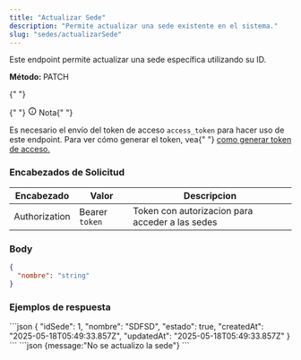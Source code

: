 ```yaml
---
title: "Actualizar Sede"
description: "Permite actualizar una sede existente en el sistema."
slug: "sedes/actualizarSede"
---
```



Este endpoint permite actualizar una sede específica utilizando su ID.

<p>
  <strong>Método: </strong>
  <span class="sl-badge note small astro-avdet4wd">PATCH</span>
</p>

<Tabs>
  <TabItem label="Endpoint">
    <ApiEndpoint url={`${API_BASE_URL}/sedes/:idSede`} />
  </TabItem>
</Tabs>

<aside aria-label="Nota" class="starlight-aside starlight-aside--note">
  {" "}
  <p class="starlight-aside__title" aria-hidden="true">
    {" "}
    <svg
      aria-hidden="true"
      class="starlight-aside__icon astro-c6vsoqas"
      width="16"
      height="16"
      viewBox="0 0 24 24"
      fill="currentColor"
      style="--sl-icon-size: 1em;"
    >
      <path d="M12 11a1 1 0 0 0-1 1v4a1 1 0 0 0 2 0v-4a1 1 0 0 0-1-1Zm.38-3.92a1 1 0 0 0-.76 0 1 1 0 0 0-.33.21 1.15 1.15 0 0 0-.21.33 1 1 0 0 0 .21 1.09c.097.088.209.16.33.21A1 1 0 0 0 13 8a1.05 1.05 0 0 0-.29-.71 1 1 0 0 0-.33-.21ZM12 2a10 10 0 1 0 0 20 10 10 0 0 0 0-20Zm0 18a8 8 0 1 1 0-16.001A8 8 0 0 1 12 20Z"></path>
    </svg>
    Nota{" "}
  </p>
  Es necesario el envío del token de acceso <code>access_token</code> para hacer
  uso de este endpoint. Para ver cómo generar el token, vea{" "}
  <a href="/usuarios/login">como generar token de acceso.</a>
</aside>

<h3>Encabezados de Solicitud</h3>

| Encabezado    | Valor          | Descripcion                                     |
| ------------- | -------------- | ----------------------------------------------- |
| Authorization | Bearer `token` | Token con autorizacion para acceder a las sedes |

### Body

```json
{
  "nombre": "string"
}
```

<h3>Ejemplos de respuesta</h3>

<Tabs>
  <TabItem label="Status 200">
  ```json
  {
    "idSede": 1,
    "nombre": "SDFSD",
    "estado": true,
    "createdAt": "2025-05-18T05:49:33.857Z",
    "updatedAt": "2025-05-18T05:49:33.857Z"
  }
  ```
  </TabItem>

  <TabItem label="Status 400">
  ```json
  {message:"No se actualizo la sede"}
  ```
  </TabItem>
</Tabs>
